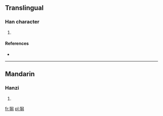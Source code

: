 ==Translingual==

===Han character===
{{Han char|rn=94|rad=犬|as=12|sn=15|four=4722<sub>7</sub>|canj=大竹竹X火 (KHHXF)}}

# {{defn|Han|sort=犬12}}

====References====
* {{Han ref|kx=0719.131|dkj=20695|dj=1130.090|hdz=21368.110|uh=7361|ud=29537|bh=E67C|bd=59004}}

----

==Mandarin==

===Hanzi===
{{cmn-hanzi|pin=[[què]] ([[que4]]), [[shuò]] ([[shuo4]]), [[xī]] ([[xi1]])|wg=ch'üeh<sup>4</sup>, shuo<sup>4</sup>, hsi<sup>1</sup>}}

# {{defn|Mandarin|sort=犬12}}

[[fr:獡]]
[[pl:獡]]